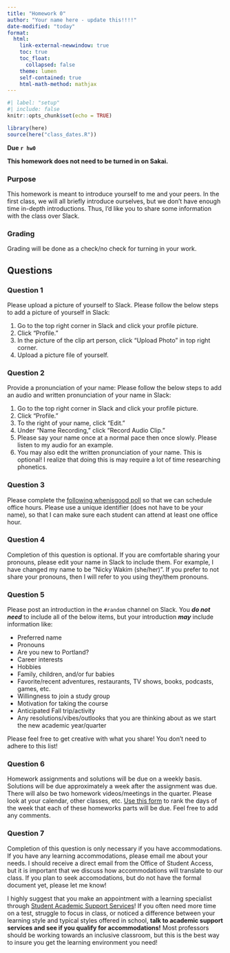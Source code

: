 ```yaml
---
title: "Homework 0"
author: "Your name here - update this!!!!"
date-modified: "today"
format: 
  html:
    link-external-newwindow: true
    toc: true
    toc_float:
      collapsed: false
    theme: lumen
    self-contained: true
    html-math-method: mathjax
---
```


```r
#| label: "setup"
#| include: false
knitr::opts_chunk$set(echo = TRUE)

library(here)
source(here("class_dates.R"))
```

**Due `r hw0`**

**This homework does not need to be turned in on Sakai.**

### Purpose

This homework is meant to introduce yourself to me and your peers. In the first class, we will all briefly introduce ourselves, but we don't have enough time in-depth introductions. Thus, I'd like you to share some information with the class over Slack.

### Grading

Grading will be done as a check/no check for turning in your work.

## Questions

### Question 1

Please upload a picture of yourself to Slack. Please follow the below steps to add a picture of yourself in Slack:

1.  Go to the top right corner in Slack and click your profile picture.
2.  Click "Profile."
3.  In the picture of the clip art person, click "Upload Photo" in top right corner.
4.  Upload a picture file of yourself.

### Question 2

Provide a pronunciation of your name: Please follow the below steps to add an audio and written pronunciation of your name in Slack:

1.  Go to the top right corner in Slack and click your profile picture.
2.  Click "Profile."
3.  To the right of your name, click "Edit."
4.  Under "Name Recording," click "Record Audio Clip."
5.  Please say your name once at a normal pace then once slowly. Please listen to my audio for an example.
6.  You may also edit the written pronunciation of your name. This is optional! I realize that doing this is may require a lot of time researching phonetics.

### Question 3

Please complete the [following whenisgood poll](http://whenisgood.net/gqz22ff) so that we can schedule office hours. Please use a unique identifier (does not have to be your name), so that I can make sure each student can attend at least one office hour.

### Question 4

Completion of this question is optional. If you are comfortable sharing your pronouns, please edit your name in Slack to include them. For example, I have changed my name to be "Nicky Wakim (she/her)". If you prefer to not share your pronouns, then I will refer to you using they/them pronouns.

### Question 5

Please post an introduction in the `#random` channel on Slack. You ***do not need*** to include all of the below items, but your introduction ***may*** include information like:

-   Preferred name
-   Pronouns
-   Are you new to Portland?
-   Career interests
-   Hobbies
-   Family, children, and/or fur babies
-   Favorite/recent adventures, restaurants, TV shows, books, podcasts, games, etc.
-   Willingness to join a study group
-   Motivation for taking the course
-   Anticipated Fall trip/activity
-   Any resolutions/vibes/outlooks that you are thinking about as we start the new academic year/quarter

Please feel free to get creative with what you share! You don't need to adhere to this list!

### Question 6

Homework assignments and solutions will be due on a weekly basis. Solutions will be due approximately a week after the assignment was due. There will also be two homework videos/meetings in the quarter. Please look at your calendar, other classes, etc. [Use this form](https://forms.office.com/Pages/ResponsePage.aspx?id=V3lz4rj6fk2U9pvWr59xWFMopmPUjRtDiHLswhgacNhURTZOMjlPOTNHRDZPUzNYNDZIN1JRM0ZYTS4u) to rank the days of the week that each of these homeworks parts will be due. Feel free to add any comments. 


### Question 7

Completion of this question is only necessary if you have accommodations. If you have any learning accommodations, please email me about your needs. I should receive a direct email from the Office of Student Access, but it is important that we discuss how accommodations will translate to our class. If you plan to seek accomodations, but do not have the formal document yet, please let me know!

I highly suggest that you make an appointment with a learning specialist through [Student Academic Support Services](https://sakai.ohsu.edu/portal/site/Student_Support)! If you often need more time on a test, struggle to focus in class, or noticed a difference between your learning style and typical styles offered in school, **talk to academic support services and see if you qualify for accommodations!** Most professors should be working towards an inclusive classroom, but this is the best way to insure you get the learning environment you need!
